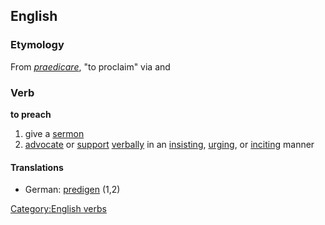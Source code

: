 == English ==
=== Etymology ===
From {{L.}} ''[[praedicare]]'', "to proclaim" via {{OF.}} and {{enm}}

=== Verb ===
[[Category:English verbs]]
'''to preach'''
# give a [[sermon]]
# [[advocate]] or [[support]] [[verbal]]ly in an [[insist]]ing, [[urge|urging]], or [[incite|inciting]] manner
====Translations====
*German: [[predigen]] (1,2)